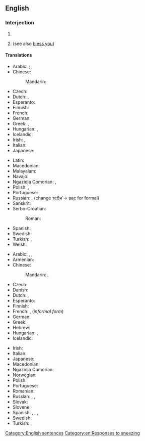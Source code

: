 ==English==

===Interjection===
{{en-interj|head=[[God]] [[bless]] [[you]]!}}

# {{non-gloss definition|Short for '''May God [[bless you]]'''; said as a short prayer for the recipient.}}
# {{non-gloss definition|Said to somebody who has [[sneeze]]d, as a rhetorical response.}} (see also [[bless you]])

====Translations====
{{trans-top|said as a short prayer for the recipient}}
* Arabic: {{t|ar|حَيَّاك اَللّٰه}}; {{t|ar|بَارَكَ اَللّٰه فِيكَ}} {{qualifier|to a man}}, {{t|ar|بَارَكَ اَللّٰه فِيكِ}} {{qualifier|to a man}}
* Chinese:
*: Mandarin: {{t|cmn|上帝保佑你|tr=shàngdì bǎoyòu nǐ|sc=Hani}}
* Czech: {{t|cs|Bůh ti žehnej}}
* Dutch: {{t|nl|God zegene u}}, {{t|nl|God zegene jou}}
* Esperanto: {{t|eo|Dio benu vin}}
* Finnish: {{t|fi|Jumala siunatkoon sinua}}
* French: {{t|fr|que Dieu te bénisse}}
* German: {{t|de|Gott segne dich}}
* Greek: {{t|el|ευλογημένος να 'σαι}}, {{t|el|να 'σαι καλά}}
* Hungarian: {{t|hu|áldja meg az Isten}} {{qualifier|formal}}, {{t|hu|áldjon meg az Isten}} {{qualifier|informal}}
* Icelandic: {{t|is|Guð blessi þig}}
* Irish: {{t|ga|bail ó Dhia ort}}, {{t|ga|go mbeannaí Dia duit}}
* Italian: {{t|it|Dio ti benedica}}
* Japanese: {{t|ja|神様の祝福|tr=かみさまのしゅくふく, kamisama no shukufuku}}
{{trans-mid}}
* Latin: {{t|la|Deus te benedicat}}
* Macedonian: {{t|mk|Го́спод да ве благо́слови|p|sc=Cyrl}}
* Malayalam: {{t|ml|ദൈവം നിന്നെ അനുഗ്രഹിക്കട്ടെ}}
* Navajo: {{t|nv|nikʼeh hojidlį́į doo}}
* Ngazidja Comorian: {{t|zdj|Mngu nahudjaze kheri}}, {{t|zdj|Mngu nahuɓariki}}
* Polish: {{t|pl|niech cię Bóg błogosławi}}, {{t+|pl|szczęść Boże}}
* Portuguese: {{t|pt|Deus te abençoe}}
* Russian: {{t|ru|да благослови́т тебя́ госпо́дь}}, {{t|ru|да благослови́т тебя́ бог|tr=da blagoslovít tebjá box}} (change [[ты|тебя́]] -> [[вы|вас]] for formal)
* Sanskrit: {{t|sa|मङ्गलं भूयात्}}
* Serbo-Croatian:
*: Roman: {{t|sh|Bog te blagoslovio}}
* Spanish: {{t|es|¡que Dios te bendiga!}}
* Swedish: {{t|sv|Gud välsigne dig}}
* Turkish: {{t|tr|Allah senden razı olsun}}, {{t|tr|tanrı seni kutsasın}}
* Welsh: {{t|cy|Duw a fenditho di}}
{{trans-bottom}}

{{trans-top|said to somebody who has sneezed}}
* Arabic: {{t+|ar|صِحَّة|lit=health}}, {{t|ar|يَرْحَمْكُم اللّٰه|lit=Allah have mercy on you}}, {{t|ar|يَرْحَمْكُم|lit=mercy on you}}
* Armenian: {{t+|hy|առողջություն}}
* Chinese:
*: Mandarin: {{t|cmn|一百歲|sc=Hani}}, {{t|cmn|一百岁|tr=yībǎi suì|sc=Hani|lit=[live for] 100 years}}
* Czech: {{t+|cs|na zdraví}}
* Danish: {{t+|da|prosit}}
* Dutch: {{qualifier|formal form}} {{t+|nl|gezondheid!}}, {{qualifier|informal form}} {{t+|nl|proost!}}
* Esperanto: {{t+|eo|sanon}}
* Finnish: {{t|fi|terveydeksi}}
* French: {{t+|fr|à vos souhaits}} {{q|formal form}}, {{t+|fr|à tes souhaits}} (''informal form'')
* German: {{t+|de|Gesundheit!}}
* Greek: {{qualifier|diminutive of plural form of {{l|el|υγεία||health}}}} {{t+|el|γείτσες|f-p}}
* Hebrew: {{t|he|לבריאות|sc=Hebr}}
* Hungarian: {{t+|hu|egészségére}} {{qualifier|formal}}, {{t+|hu|egészségedre}} {{qualifier|informal}}
* Icelandic: {{t|is|Guð blessi þig}}
{{trans-mid}}
* Irish: {{t|ga|Dia linn}}
* Italian: {{t+|it|salute!}}
* Japanese: {{t+|ja|お大事に|tr=[[おだいじに]], o-daiji ni|sc=Jpan|lit=take care}}
* Macedonian: {{t|mk|на здра́вје|sc=Cyrl}}
* Ngazidja Comorian: {{t|zdj|rahmakAllah}}
* Norwegian: {{t|no|prosit}}
* Polish: {{t+|pl|na zdrowie}}
* Portuguese: {{t+|pt|saúde}}
* Romanian: {{t+|ro|sănătate!}}
* Russian: {{t+|ru|будь здоро́в}} {{q|to a man}}, {{t|ru|будь здоро́ва}} {{q|to a woman}}, {{t+|ru|бу́дьте здоро́вы}} {{q|formal singular or plural}}
* Slovak: {{t|sk|na zdravie}}
* Slovene: {{t|sl|na zdravje}}
* Spanish: {{qualifier|Spain}} {{t+|es|Jesús|alt=¡Jesús!}}, {{qualifier|Latin America}} {{t+|es|salud|alt=¡salud!}}, {{qualifier|Northern Spain|specifically Asturias}} {{t|es|santinos|alt=¡santinos!}}, {{t|es|gesúndeit}}
* Swedish: {{t+|sv|prosit}}
* Turkish: {{qualifier|informal|singular}} {{t+|tr|çok yaşa}}, {{qualifier|formal|plural}} {{t|tr|çok yaşayın}}
{{trans-bottom}}

[[Category:English sentences]]
[[Category:en:Responses to sneezing]]